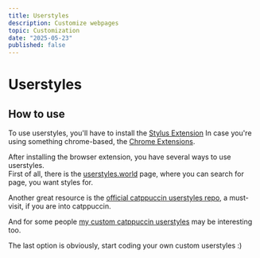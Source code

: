 ```yaml
---
title: Userstyles
description: Customize webpages
topic: Customization
date: "2025-05-23"
published: false
---
```


# Userstyles

## How to use

To use userstyles, you'll have to install the [Stylus Extension](https://chromewebstore.google.com/detail/clngdbkpkpeebahjckkjfobafhncgmne)
In case you're using something chrome-based, the [Chrome Extensions](https://chromewebstore.google.com/detail/stylus/clngdbkpkpeebahjckkjfobafhncgmne).

After installing the browser extension, you have several ways to use userstyles.  
First of all, there is the [userstyles.world](https://userstyles.world/) page, where you can search for page, you want styles for.

Another great resource is the [official catppuccin userstyles repo](https://github.com/catppuccin/userstyles/), 
a must-visit, if you are into catppuccin.

And for some people [my custom catppuccin userstyles](https://userstyles.world/user/a3chron) may be interesting too.

The last option is obviously, start coding your own custom userstyles :)

